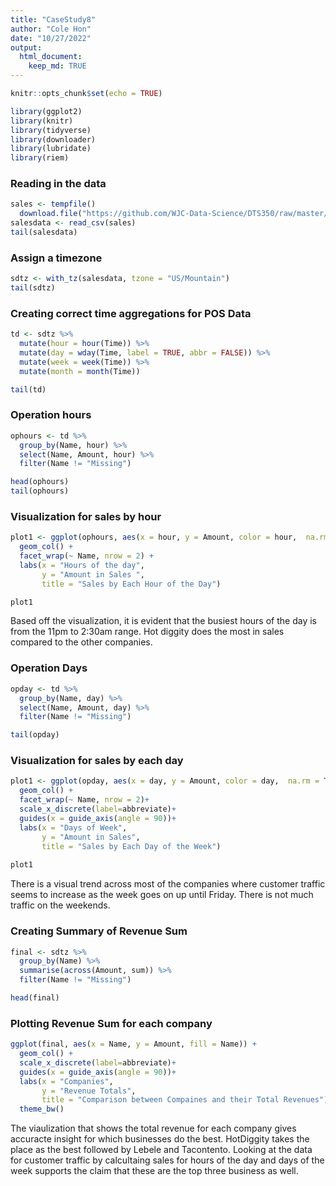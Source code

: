 ```yaml
---
title: "CaseStudy8"
author: "Cole Hon"
date: "10/27/2022"
output:
  html_document:
    keep_md: TRUE
---
```


```r
knitr::opts_chunk$set(echo = TRUE)
```


```r
library(ggplot2)
library(knitr)
library(tidyverse)
library(downloader)
library(lubridate)
library(riem)
```

### Reading in the data
```r
sales <- tempfile()
  download.file("https://github.com/WJC-Data-Science/DTS350/raw/master/sales.csv", sales,   mode = "wb")
salesdata <- read_csv(sales)
tail(salesdata)
```


### Assign a timezone
```r
sdtz <- with_tz(salesdata, tzone = "US/Mountain")
tail(sdtz)
```


### Creating correct time aggregations for POS Data
```r
td <- sdtz %>%
  mutate(hour = hour(Time)) %>%
  mutate(day = wday(Time, label = TRUE, abbr = FALSE)) %>%
  mutate(week = week(Time)) %>%
  mutate(month = month(Time))

tail(td)
```


### Operation hours
```r
ophours <- td %>%
  group_by(Name, hour) %>%
  select(Name, Amount, hour) %>%
  filter(Name != "Missing")

head(ophours)
tail(ophours)
```

### Visualization for sales by hour
```r
plot1 <- ggplot(ophours, aes(x = hour, y = Amount, color = hour,  na.rm = TRUE)) +
  geom_col() +
  facet_wrap(~ Name, nrow = 2) +
  labs(x = "Hours of the day",
       y = "Amount in Sales ",
       title = "Sales by Each Hour of the Day") 

plot1
```
Based off the visualization, it is evident that the busiest hours of the day is from the 11pm to 2:30am range. Hot diggity does the most in sales compared to the other companies. 


### Operation Days
```r
opday <- td %>%
  group_by(Name, day) %>%
  select(Name, Amount, day) %>%
  filter(Name != "Missing")

tail(opday)
```



### Visualization for sales by each day
```r

plot1 <- ggplot(opday, aes(x = day, y = Amount, color = day,  na.rm = TRUE)) +
  geom_col() +
  facet_wrap(~ Name, nrow = 2)+
  scale_x_discrete(label=abbreviate)+
  guides(x = guide_axis(angle = 90))+
  labs(x = "Days of Week",
       y = "Amount in Sales",
       title = "Sales by Each Day of the Week") 
  
plot1
```
There is a visual trend across most of the companies where customer traffic seems to increase as the week goes on up until Friday. There is not much traffic on the weekends. 


### Creating Summary of Revenue Sum
```r
final <- sdtz %>%
  group_by(Name) %>%
  summarise(across(Amount, sum)) %>%
  filter(Name != "Missing")

head(final)
```


### Plotting Revenue Sum for each company
```r
ggplot(final, aes(x = Name, y = Amount, fill = Name)) +
  geom_col() +
  scale_x_discrete(label=abbreviate)+
  guides(x = guide_axis(angle = 90))+
  labs(x = "Companies",
       y = "Revenue Totals",
       title = "Comparison between Compaines and their Total Revenues") +
  theme_bw()
```

The viaulization that shows the total revenue for each company gives accuracte insight for which businesses do the best. HotDiggity takes the place as the best followed by Lebele and Tacontento. Looking at the data for customer traffic by calcultaing sales for hours of the day and days of the week supports the claim that these are the top three business as well.


